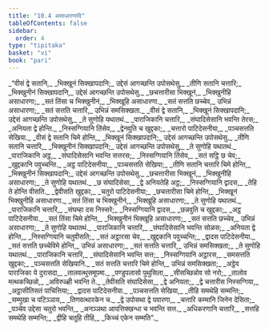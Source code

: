 ```yaml
---
title: "10.4 असाधारणादि"
tableOfContents: false
sidebar:
  order: 4
type: "tipitaka"
basket: "vi"
book: "pari"
---
```



<DynamicBreadcrumb />

<Division number="338" book="pari">

<Paragraph number="1652" book="pari">
_“वीसं द्वे सतानि,_  
_भिक्खूनं सिक्खापदानि;_  
उद्देसं आगच्छन्ति उपोसथेसु,_  
_तीणि सतानि चत्तारि;_  
_भिक्खुनीनं सिक्खापदानि,_  
उद्देसं आगच्छन्ति उपोसथेसु._  

</Paragraph>

<Paragraph number="1653" type="verses" book="pari">
_छचत्तारीसा भिक्खूनं,_  
_भिक्खुनीहि असाधारणा;_  
_सतं तिंसा च भिक्खुनीनं,_  
_भिक्खूहि असाधारणा._  

</Paragraph>

<Paragraph number="1654" book="pari">
_सतं सत्तति छच्चेव,_  
उभिन्नं असाधारणा;_  
_सतं सत्तति चत्तारि,_  
उभिन्नं समसिक्खता._  

</Paragraph>

<Paragraph number="1655" type="verses" book="pari">
_वीसं द्वे सतानि,_  
_भिक्खूनं सिक्खापदानि;_  
उद्देसं आगच्छन्ति उपोसथेसु,_  
_ते सुणोहि यथातथं._  

</Paragraph>

<Paragraph number="1656" type="verses" book="pari">
_पाराजिकानि चत्तारि,_  
_संघादिसेसानि भवन्ति तेरस;_  
_अनियता द्वे होन्ति._  

</Paragraph>

<Paragraph number="1657" type="verses" book="pari">
_निस्सग्गियानि तिंसेव,_  
_द्वेनवुति च खुद्दका;_  
_चत्तारो पाटिदेसनीया,_  
_पञ्चसत्तति सेखिया._  

</Paragraph>

<Paragraph number="1658" book="pari">
_वीसं द्वे सतानि चिमे होन्ति,_  
_भिक्खूनं सिक्खापदानि;_  
उद्देसं आगच्छन्ति उपोसथेसु._  

</Paragraph>

<Paragraph number="1659" type="verses" book="pari">
_तीणि सतानि चत्तारि,_  
_भिक्खुनीनं सिक्खापदानि;_  
उद्देसं आगच्छन्ति उपोसथेसु,_  
_ते सुणोहि यथातथं._  

</Paragraph>

<Paragraph number="1660" type="verses" book="pari">
_पाराजिकानि अट्ठ,_  
_संघादिसेसानि भवन्ति सत्तरस;_  
_निस्सग्गियानि तिंसेव,_  
_सतं सट्ठि छ चेव;_  
_खुद्दकानि पवुच्चन्ति._  

</Paragraph>

<Paragraph number="1661" type="verses" book="pari">
_अट्ठ पाटिदेसनीया,_  
_पञ्चसत्तति सेखिया;_  
_तीणि सतानि चत्तारि चिमे होन्ति,_  
_भिक्खुनीनं सिक्खापदानि;_  
उद्देसं आगच्छन्ति उपोसथेसु._  

</Paragraph>

<Paragraph number="1662" type="verses" book="pari">
_छचत्तारीसा भिक्खूनं,_  
_भिक्खुनीहि असाधारणा;_  
_ते सुणोहि यथातथं._  

</Paragraph>

<Paragraph number="1663" type="verses" book="pari">
_छ संघादिसेसा,_  
_द्वे अनियतेहि अट्ठ;_  
_निस्सग्गियानि द्वादस,_  
_तेहि ते होन्ति वीसति._  

</Paragraph>

<Paragraph number="1664" type="verses" book="pari">
_द्वेवीसति खुद्दका,_  
_चतुरो पाटिदेसनीया;_  
_छचत्तारीसा चिमे होन्ति,_  
_भिक्खूनं भिक्खुनीहि असाधारणा._  

</Paragraph>

<Paragraph number="1665" type="verses" book="pari">
_सतं तिंसा च भिक्खुनीनं,_  
_भिक्खूहि असाधारणा;_  
_ते सुणोहि यथातथं._  

</Paragraph>

<Paragraph number="1666" type="verses" book="pari">
_पाराजिकानि चत्तारि,_  
_संघम्हा दस निस्सरे;_  
_निस्सग्गियानि द्वादस,_  
_छन्नवुति च खुद्दका;_  
_अट्ठ पाटिदेसनीया._  

</Paragraph>

<Paragraph number="1667" type="verses" book="pari">
_सतं तिंसा चिमे होन्ति,_  
_भिक्खुनीनं भिक्खूहि असाधारणा;_  
_सतं सत्तति छच्चेव,_  
उभिन्नं असाधारणा;_  
_ते सुणोहि यथातथं._  

</Paragraph>

<Paragraph number="1668" type="verses" book="pari">
_पाराजिकानि चत्तारि,_  
_संघादिसेसानि भवन्ति सोळस;_  
_अनियता द्वे होन्ति,_  
_निस्सग्गियानि चतुवीसति;_  
_सतं अट्ठारसा चेव,_  
_खुद्दकानि पवुच्चन्ति;_  
_द्वादस पाटिदेसनीया._  

</Paragraph>

<Paragraph number="1669" book="pari">
_सतं सत्तति छच्चेविमे होन्ति,_  
उभिन्नं असाधारणा;_  
_सतं सत्तति चत्तारि,_  
उभिन्नं समसिक्खता;_  
_ते सुणोहि यथातथं._  

</Paragraph>

<Paragraph number="1670" type="verses" book="pari">
_पाराजिकानि चत्तारि,_  
_संघादिसेसानि भवन्ति सत्त;_  
_निस्सग्गियानि अट्ठारस,_  
_समसत्तति खुद्दका;_  
_पञ्चसत्तति सेखियानि._  

</Paragraph>

<Paragraph number="1671" type="verses" book="pari">
_सतं सत्तति चत्तारि चिमे होन्ति,_  
उभिन्नं समसिक्खता;_  
_अट्ठेव पाराजिका ये दुरासदा,_  
_तालवत्थुसमूपमा._  

</Paragraph>

<Paragraph number="1672" type="verses" book="pari">
_पण्डुपलासो पुथुसिला,_  
_सीसच्छिन्नोव सो नरो;_  
_तालोव मत्थकच्छिन्नो,_  
_अविरुळ्ही भवन्ति ते._  

</Paragraph>

<Paragraph number="1673" type="verses" book="pari">
_तेवीसति संघादिसेसा,_  
_द्वे अनियता;_  
_द्वे चत्तारीस निस्सग्गिया,_  
_अट्ठासीतिसतं पाचित्तिया;_  
_द्वादस पाटिदेसनीया._  

</Paragraph>

<Paragraph number="1674" type="verses" book="pari">
_पञ्चसत्तति सेखिया,_  
_तीहि समथेहि सम्मन्ति;_  
_सम्मुखा च पटिञ्ञाय,_  
_तिणवत्थारकेन च._  

</Paragraph>

<Paragraph number="1675" type="verses" book="pari">
_द्वे उपोसथा द्वे पवारणा,_  
_चत्तारि कम्मानि जिनेन देसिता;_  
_पञ्चेव उद्देसा चतुरो भवन्ति,_  
_अनञ्ञथा आपत्तिक्खन्धा च भवन्ति सत्त._  

</Paragraph>

<Paragraph number="1676" type="verses" book="pari">
_अधिकरणानि चत्तारि,_  
_सत्तहि समथेहि सम्मन्ति;_  
_द्वीहि चतूहि तीहि,_  
_किच्चं एकेन सम्मति”._
</Paragraph>
</Division>